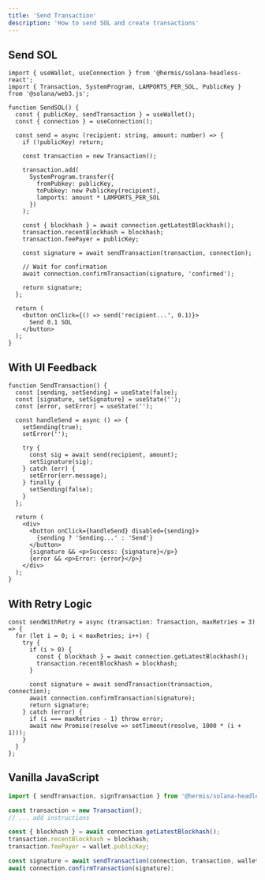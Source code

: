 ```yaml
---
title: 'Send Transaction'
description: 'How to send SOL and create transactions'
---
```


## Send SOL

```tsx
import { useWallet, useConnection } from '@hermis/solana-headless-react';
import { Transaction, SystemProgram, LAMPORTS_PER_SOL, PublicKey } from '@solana/web3.js';

function SendSOL() {
  const { publicKey, sendTransaction } = useWallet();
  const { connection } = useConnection();

  const send = async (recipient: string, amount: number) => {
    if (!publicKey) return;

    const transaction = new Transaction();

    transaction.add(
      SystemProgram.transfer({
        fromPubkey: publicKey,
        toPubkey: new PublicKey(recipient),
        lamports: amount * LAMPORTS_PER_SOL
      })
    );

    const { blockhash } = await connection.getLatestBlockhash();
    transaction.recentBlockhash = blockhash;
    transaction.feePayer = publicKey;

    const signature = await sendTransaction(transaction, connection);

    // Wait for confirmation
    await connection.confirmTransaction(signature, 'confirmed');

    return signature;
  };

  return (
    <button onClick={() => send('recipient...', 0.1)}>
      Send 0.1 SOL
    </button>
  );
}
```

## With UI Feedback

```tsx
function SendTransaction() {
  const [sending, setSending] = useState(false);
  const [signature, setSignature] = useState('');
  const [error, setError] = useState('');

  const handleSend = async () => {
    setSending(true);
    setError('');

    try {
      const sig = await send(recipient, amount);
      setSignature(sig);
    } catch (err) {
      setError(err.message);
    } finally {
      setSending(false);
    }
  };

  return (
    <div>
      <button onClick={handleSend} disabled={sending}>
        {sending ? 'Sending...' : 'Send'}
      </button>
      {signature && <p>Success: {signature}</p>}
      {error && <p>Error: {error}</p>}
    </div>
  );
}
```

## With Retry Logic

```tsx
const sendWithRetry = async (transaction: Transaction, maxRetries = 3) => {
  for (let i = 0; i < maxRetries; i++) {
    try {
      if (i > 0) {
        const { blockhash } = await connection.getLatestBlockhash();
        transaction.recentBlockhash = blockhash;
      }

      const signature = await sendTransaction(transaction, connection);
      await connection.confirmTransaction(signature);
      return signature;
    } catch (error) {
      if (i === maxRetries - 1) throw error;
      await new Promise(resolve => setTimeout(resolve, 1000 * (i + 1)));
    }
  }
};
```

## Vanilla JavaScript

```javascript
import { sendTransaction, signTransaction } from '@hermis/solana-headless-core';

const transaction = new Transaction();
// ... add instructions

const { blockhash } = await connection.getLatestBlockhash();
transaction.recentBlockhash = blockhash;
transaction.feePayer = wallet.publicKey;

const signature = await sendTransaction(connection, transaction, wallet);
await connection.confirmTransaction(signature);
```
